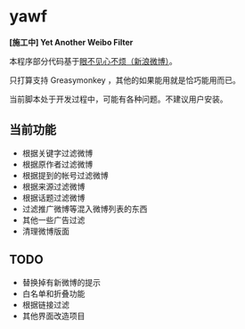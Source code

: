 = yawf =

'''[施工中] Yet Another Weibo Filter'''

本程序部分代码基于[https://code.google.com/p/weibo-content-filter/ 眼不见心不烦（新浪微博）]。

只打算支持 Greasymonkey ，其他的如果能用就是恰巧能用而已。

当前脚本处于开发过程中，可能有各种问题。不建议用户安装。

== 当前功能 ==

* 根据关键字过滤微博
* 根据原作者过滤微博
* 根据提到的帐号过滤微博
* 根据来源过滤微博
* 根据话题过滤微博
* 过滤推广微博等混入微博列表的东西
* 其他一些广告过滤
* 清理微博版面

== TODO ==

* 替换掉有新微博的提示
* 白名单和折叠功能
* 根据链接过滤
* 其他界面改造项目


